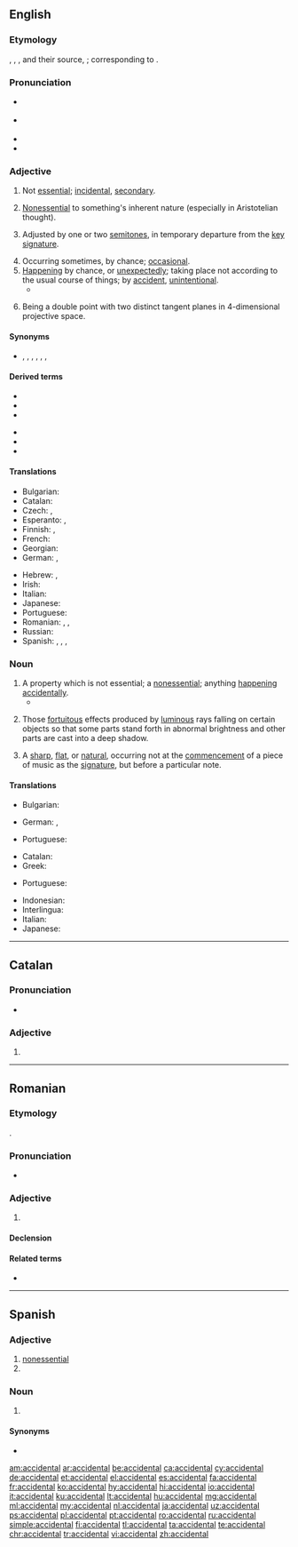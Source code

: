 ==English==

===Etymology===
{{bor|en|xno|accidentel}}, {{der|en|frm|accidentel}}, {{m|frm|accidental}}, and their source, {{der|en|LL.|accidēntālis}}; corresponding to {{affix|en|accident|-al|nocat=1}}.

===Pronunciation===
* {{a|UK}} {{IPA|/aksᵻˈdɛntl̩/|lang=en}}
* {{a|US}} {{IPA|/ˌæk.sə.ˈdɛn.(t)əl/|lang=en}}
* {{audio|en-us-accidental.ogg|Audio (US)|lang=en}}
* {{rhymes|ɛntəl|lang=en}}

===Adjective===
{{en-adj}}

# Not [[essential]]; [[incidental]], [[secondary]]. {{defdate|from 14th c.}}
# {{lb|en|philosophy}} [[nonessential|Nonessential]] to something's inherent nature (especially in Aristotelian thought). {{defdate|from 14th c.}}
# {{lb|en|music}} Adjusted by one or two [[semitone]]s, in temporary departure from the [[key signature]]. {{defdate|from 16th c.}}
# Occurring sometimes, by chance; [[occasional]]. {{defdate|from 16th c.}}
# [[happening|Happening]] by chance, or [[unexpectedly]]; taking place not according to the usual course of things; by [[accident]], [[unintentional]]. {{defdate|from 16th c.}}
#* {{quote-book|year=1603|author={{w|John Florio}}|type=translation|by=Michel de Montaigne|title=Essays|section=III.1|passage=The way to trueth is but one and simple, that of particular profit and benefit of affaires a man hath in charge, double, uneven and '''accidentall''' {{transterm|fortuite|lang=frm}}.}}
# {{lb|en|geometry}} Being a double point with two distinct tangent planes in 4-dimensional projective space.

====Synonyms====
* {{l|en|adventitious}}, {{l|en|casual}}, {{l|en|contingent}}, {{l|en|fortuitous}}, {{l|en|incidental}}, {{l|en|occasional}}, {{l|en|serendipitous}}

====Derived terms====
{{der-top}}
* {{l|en|accidental chords}}
* {{l|en|accidental colors}}
* {{l|en|accidental lights}}
{{der-mid}}
* {{l|en|accidental point}}
* {{l|en|accidentally}}
* {{l|en|accidentalness}}
{{der-bottom}}

====Translations====
{{trans-top|happening by chance}}
* Bulgarian: {{t+|bg|случаен}}
* Catalan: {{t+|ca|accidental|m|f}}
* Czech: {{t|cs|nahodilý}}, {{t+|cs|náhodný}}
* Esperanto: {{t|eo|neatendita}}, {{t|eo|hazarda}}
* Finnish: {{t+|fi|sattumanvarainen}}, {{t+|fi|sattumalta}}
* French: {{t+|fr|accidentel}}
* Georgian: {{t|ka|შემთხვევითი|sc=Geor}}
* German: {{t+|de|versehentlich}}, {{t+|de|zufällig}}
{{trans-mid}}
* Hebrew: {{t|he|מקרי|m|tr=miqry|sc=Hebr}}, {{t|he|מקרית|f|tr=miqryt|sc=Hebr}}
* Irish: {{t|ga|aimseach}}
* Italian: {{t+|it|accidentale}}
* Japanese: {{t+|ja|偶然|alt=偶然の|tr=ぐうぜん, gūzen no}}
* Portuguese: {{t+|pt|acidental}}
* Romanian: {{t+|ro|accidental|m|n}}, {{t+|ro|întâmplător|m|n}}, {{t|ro|accidentală|f}}
* Russian: {{t+|ru|случа́йный}}
* Spanish: {{t+|es|accidental}}, {{t+|es|casual}}, {{t+|es|imprevisto}}, {{t+|es|fortuito}}
{{trans-bottom}}

===Noun===
{{en-noun}}

# A property which is not essential; a [[nonessential]]; anything [[happening]] [[accidentally]].
#* {{quote-book|author=Fuller|passage=He conceived it just that '''accidentals''' ... should sink with the substance of the accusation.}}
# {{lb|en|painting|pluralonly}} Those [[fortuitous]] effects produced by [[luminous]] rays falling on certain objects so that some parts stand forth in abnormal brightness and other parts are cast into a deep shadow.
# {{lb|en|music}} A [[sharp]], [[flat]], or [[natural]], occurring not at the [[commencement]] of a piece of music as the [[signature]], but before a particular note.

====Translations====
{{trans-top|a property which is not essential}}
* Bulgarian: {{t|bg|несъществено качество}}
{{trans-mid}}
* German: {{t+|de|Zufall|m}}, {{t+|de|Versehen|n}}
{{trans-bottom}}

{{trans-top|(in plural, painting)}}
{{trans-mid}}
* Portuguese: {{t+|pt|acidente|m}}
{{trans-bottom}}

{{trans-top|(music)}}
* Catalan: {{t+|ca|accident|m}}
* Greek: {{t+|el|αλλοίωση|f}}
{{trans-mid}}
* Portuguese: {{t+|pt|acidente|m}}
{{trans-bottom}}

{{checktrans-top}}
* Indonesian: {{t+check|id|kebetulan}}
* Interlingua: {{t-check|ia|accidental}}
* Italian: {{t+check|it|accidentale}}
* Japanese: {{t+check|ja|偶然|tr=[[ぐうぜん]], gūzen|sc=Jpan}}
{{trans-bottom}}

----

==Catalan==

===Pronunciation===
* {{rhymes|al|lang=ca}}

===Adjective===
{{ca-adj|mf}}

# {{l|en|accidental}}

----

==Romanian==

===Etymology===
{{bor|ro|fr|accidentel}}.

===Pronunciation===
* {{IPA|/ak.t͡ʃi.denˈtal/|lang=ro}}

===Adjective===
{{ro-adj|4}}

# {{l|en|accidental}}

====Declension====
{{ro-adj-4}}

====Related terms====
* {{l|ro|accident}}

----

==Spanish==

===Adjective===
{{es-adj|pl=accidentales}}

# [[nonessential]]
# {{l|en|accidental}}

===Noun===
{{es-noun|m|es}}

# {{lb|es|music}} {{l|en|accidental}}

====Synonyms====
* {{l|es|accidente}}

[[am:accidental]]
[[ar:accidental]]
[[be:accidental]]
[[ca:accidental]]
[[cy:accidental]]
[[de:accidental]]
[[et:accidental]]
[[el:accidental]]
[[es:accidental]]
[[fa:accidental]]
[[fr:accidental]]
[[ko:accidental]]
[[hy:accidental]]
[[hi:accidental]]
[[io:accidental]]
[[it:accidental]]
[[ku:accidental]]
[[lt:accidental]]
[[hu:accidental]]
[[mg:accidental]]
[[ml:accidental]]
[[my:accidental]]
[[nl:accidental]]
[[ja:accidental]]
[[uz:accidental]]
[[ps:accidental]]
[[pl:accidental]]
[[pt:accidental]]
[[ro:accidental]]
[[ru:accidental]]
[[simple:accidental]]
[[fi:accidental]]
[[tl:accidental]]
[[ta:accidental]]
[[te:accidental]]
[[chr:accidental]]
[[tr:accidental]]
[[vi:accidental]]
[[zh:accidental]]